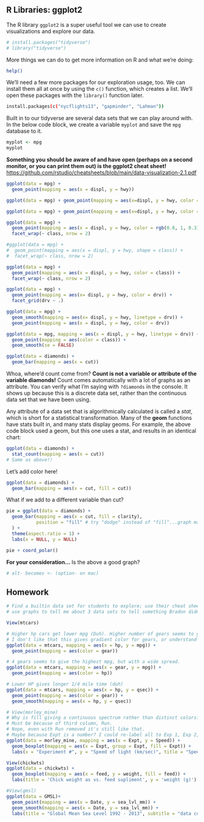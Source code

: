 ## **R Libraries: ggplot2**

The R library `ggplot2` is a super useful tool we can use to create visualizations and explore our data.

```bash
# install.packages("tidyverse")
# library("tidyverse")
```

More things we can do to get more information on R and what we're doing:

```bash
help()
```

We'll need a few more packages for our exploration usage, too. We can install them all at once by using the `c()` function, which creates a list. We'll open these packages with the `library()` function later.

```bash
install.packages(c("nycflights13", "gapminder", "Lahman"))
```

Built in to our tidyverse are several data sets that we can play around with. In the below code block, we create a variable `myplot` and save the `mpg` database to it.

```r
myplot <- mpg
myplot
```

**Something you should be aware of and have open (perhaps on a second monitor, or you can print them out) is the ggplot2 cheat sheet!** <https://github.com/rstudio/cheatsheets/blob/main/data-visualization-2.1.pdf>

```r
ggplot(data = mpg) +
  geom_point(mapping = aes(x = displ, y = hwy))
```

```r
ggplot(data = mpg) + geom_point(mapping = aes(x=displ, y = hwy, color = class))
```

```r
ggplot(data = mpg) + geom_point(mapping = aes(x=displ, y = hwy, color = displ < 5))
```

```r
ggplot(data = mpg) +
  geom_point(mapping = aes(x = displ, y = hwy, color = rgb(0.8, 1, 0.3))) +
  facet_wrap(~ class, nrow = 2)
```

```r
#ggplot(data = mpg) +
#  geom_point(mapping = aes(x = displ, y = hwy, shape = class)) +
#  facet_wrap(~ class, nrow = 2)
```

```r
ggplot(data = mpg) +
  geom_point(mapping = aes(x = displ, y = hwy, color = class)) +
  facet_wrap(~ class, nrow = 2)
```

```r
ggplot(data = mpg) +
  geom_point(mapping = aes(x= displ, y = hwy, color = drv)) +
  facet_grid(drv ~ .)
```

```r
ggplot(data = mpg) +
  geom_smooth(mapping = aes(x= displ, y = hwy, linetype = drv)) +
  geom_point(mapping = aes(x = displ, y = hwy, color = drv))


```

```r
ggplot(data = mpg, mapping = aes(x = displ, y = hwy, linetype = drv)) +
  geom_point(mapping = aes(color = class)) +
  geom_smooth(se = FALSE)
```

```r
ggplot(data = diamonds) +
  geom_bar(mapping = aes(x = cut))
```

Whoa, where'd count come from? **Count is not a variable or attribute of the variable diamonds!** Count comes automatically with a lot of graphs as an attribute. You can verify what I'm saying with `?diamonds` in the console. It shows up because this is a discrete data set, rather than the continuous data set that we have been using.

Any attribute of a data set that is algorithmically calculated is called a *stat*, which is short for a statistical transformation. Many of the **geom** functions have stats built in, and many stats display geoms. For example, the above code block used a geom, but this one uses a stat, and results in an identical chart:

```r
ggplot(data = diamonds) +
  stat_count(mapping = aes(x = cut))
# Same as above!!
```

Let's add color here!

```r
ggplot(data = diamonds) +
  geom_bar(mapping = aes(x = cut, fill = cut))
```

What if we add to a different variable than cut?

```r
pie = ggplot(data = diamonds) +
  geom_bar(mapping = aes(x = cut, fill = clarity),
           position = "fill" # try "dodge" instead of "fill"...graph makes no sense.
  ) +
  theme(aspect.ratio = 1) +
  labs(x = NULL, y = NULL)

pie + coord_polar()
```

**For your consideration...** Is the above a good graph?

```r
# alt- becomes <- (option- on mac)
```

## Homework

```r
# Find a builtin data set for students to explore; use their cheat sheet from stats to label continuous and discrete data; Analyze that data set, create graphs, find a hypothesis
# use graphs to tell me about 3 data sets to tell something Bradon didn't know

View(mtcars)

# Higher hp cars get lower mpg (Duh). Higher number of gears seems to give higher MPG
# I don't like that this gives gradient color for gears, or understand why.
ggplot(data = mtcars, mapping = aes(x = hp, y = mpg)) +
  geom_point(mapping = aes(color = gear)) 

# 4 gears seems to give the highest mpg, but with a wide spread.
ggplot(data = mtcars, mapping = aes(x = gear, y = mpg)) +
  geom_point(mapping = aes(color = hp)) 

# Lower HP gives longer 1/4 mile time (duh)
ggplot(data = mtcars, mapping = aes(x = hp, y = qsec)) +
  geom_point(mapping = aes(color = gear)) +
  geom_smooth(mapping = aes(x = hp, y = qsec))
```

```r
# View(morley_mine)
# Why is fill giving a continuous spectrum rather than distinct colors?
# Must be because of third column, Run.
# Nope, even with Run removed it's still like that.
# Maybe because Expt is a number? I could re-label all to Exp 1, Exp 2, etc.
ggplot(data = morley_mine, mapping = aes(x = Expt, y = Speed)) +
  geom_boxplot(mapping = aes(x = Expt, group = Expt, fill = Expt)) +
  labs(x = "Experiment #", y = "Speed of light (km/sec)", title = "Speed of light (km/sec)", subtitle = "Dataset shows c ~= 299,850 km/sec.  Newer data gives c = 299,792.458 km/s")
```

```r
View(chickwts)
ggplot(data = chickwts) +
  geom_boxplot(mapping = aes(x = feed, y = weight, fill = feed)) +
  labs(title = 'Chick weight as vs. feed supliment', y = 'weight (g)')
```

```r
#View(gmsl)
ggplot(data = GMSL)+
  geom_point(mapping = aes(x = Date, y = sea_lvl_mm)) +
  geom_smooth(mapping = aes(x = Date, y = sea_lvl_mm)) +
  labs(title = "Global Mean Sea Level 1992 - 2013", subtitle = "data courtesy of https://sealevel.colorado.edu/", y = 'Sea level (mm) relative to 1996')
  
```

